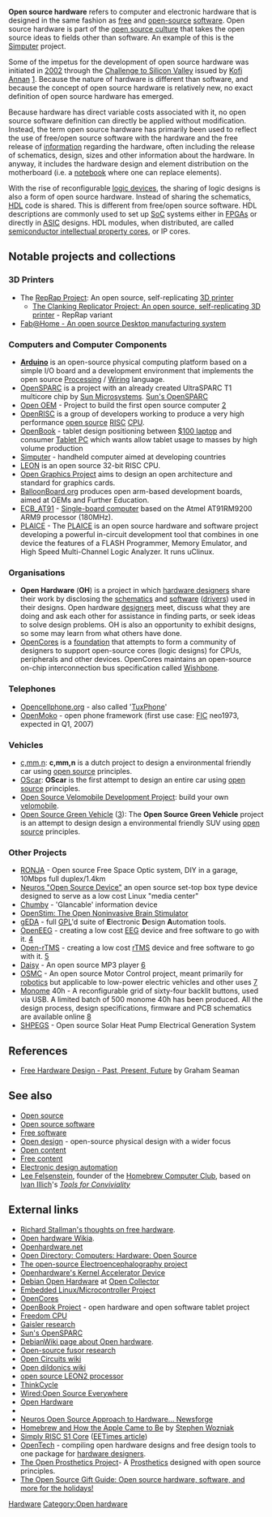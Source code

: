 '''Open source hardware''' refers to computer and electronic hardware that is designed in the same fashion as [[free software|free]] and [[open-source software|open-source]] [[software]]. Open source hardware is part of the [[open source culture]] that takes the open source ideas to fields other than software. An example of this is the [[Simputer]] project.

Some of the impetus for the development of open source hardware was initiated in [[2002]] through the [[Challenge to Silicon Valley]] issued by [[Kofi Annan]] [http://news.com.com/2010-1069-964507.html?tag=lh].  Because the nature of hardware is different than software, and because the concept of open source hardware is relatively new, no exact definition of open source hardware has emerged.

Because hardware has direct variable costs associated with it, no open source software definition can directly be applied without modification.  Instead, the term open source hardware has primarily been used to reflect the use of free/open source software with the hardware and the free release of [[information]] regarding the hardware, often including the release of schematics, design, sizes and other information about the hardware. In anyway, it includes the hardware design and element distribution on the motherboard (i.e. a [[laptop|notebook]] where one can replace elements).

With the rise of reconfigurable [[Programmable logic device|logic device]]s, the sharing of logic designs is also a form of open source hardware. Instead of sharing the schematics, [[hardware description language|HDL]] code is shared. This is different from free/open source software. HDL descriptions are commonly used to set up [[System-on-a-chip|SoC]] systems either in [[Field-programmable gate array|FPGA]]s or directly in [[Application-specific integrated circuit|ASIC]] designs.  HDL modules, when distributed, are called [[semiconductor intellectual property core]]s, or IP cores.

==Notable projects and collections==

===3D Printers===

* The [[RepRap Project]]: An open source, self-replicating [[3D printer]]
** [http://www.3dreplicators.com The Clanking Replicator Project: An open source, self-replicating [[3D printer]]] - RepRap variant
* [http://www.fabathome.org Fab@Home - An open source [[Desktop manufacturing]] system]

===Computers and Computer Components===
*'''[[Arduino]]''' is an open-source physical computing platform based on a simple I/O board and a development environment that implements the open source [[Processing (programming language)|Processing]] / [http://wiring.org.co/ Wiring] language.
* [[OpenSPARC]] is a project with an already created UltraSPARC T1 multicore chip by [[Sun Microsystems]]. [http://opensparc.net Sun's OpenSPARC]
* [[Open OEM]] - Project to build the first open source computer [http://www.innovationstage.com/openoem/index.php]
* [[OpenRISC]] is a group of developers working to produce a very high performance [[open source]] [[RISC]] [[central processing unit|CPU]].
* [[OpenBook Project|OpenBook]] - tablet design positioning between [[$100 laptop]] and consumer [[Tablet PC]] which wants allow tablet usage to masses by high volume production
* [[Simputer]] - handheld computer aimed at developing countries
* [[LEON]] is an open source 32-bit RISC CPU.
* [[Open Graphics Project]] aims to design an open architecture and standard for graphics cards.
* [[BalloonBoard.org]] produces open arm-based development boards, aimed at OEMs and Further Education.
* [[ECB_AT91]] - [[Single-board computer]] based on the Atmel AT91RM9200 ARM9 processor (180MHz).
* [[PLAICE]] - The [http://flash-plaice.wikispaces.com PLAICE] is an open source hardware and software project developing a powerful in-circuit development tool that combines in one device the features of a FLASH Programmer, Memory Emulator, and High Speed Multi-Channel Logic Analyzer. It runs uClinux.

===Organisations===
*'''Open Hardware''' ('''OH''') is a project in which [[hardware design]]ers share their work by disclosing the [[schematic]]s and [[software]] ([[Device driver|driver]]s) used in their designs.  Open hardware [[designers]] meet, discuss what they are doing and ask each other for assistance in finding parts, or seek ideas to solve design problems. OH is also an opportunity to exhibit designs, so some may learn from what others have done.
* [[OpenCores]] is a [[foundation]] that attempts to form a community of designers to support open-source cores (logic designs) for CPUs, peripherals and other devices.  OpenCores maintains an open-source on-chip interconnection bus specification called [[Wishbone (computer bus)|Wishbone]].

===Telephones===
* [http://www.opencellphone.org Opencellphone.org] - also called '[[TuxPhone]]'
* [[OpenMoko]] - open phone framework (first use case: [[First International Computer|FIC]] neo1973, expected in Q1, 2007)
===Vehicles===
* [[c,mm,n]]: '''c,mm,n''' is a dutch project to design a environmental friendly car using [[open source]] principles.
* [[OScar]]: '''OScar''' is the first attempt to design an entire car using [[open source]] principles.
* [http://www.ihpva.org/wiki/index.php/Open_Source_Velomobile_Development_Project Open Source Velomobile Development Project]: build your own [[velomobile]].
* [[Open Source Green Vehicle]] ([http://www.osgv.org/]): The '''Open Source Green Vehicle''' project is an attempt to design design a environmental friendly SUV using [[open source]] principles.

===Other Projects===
* [[RONJA]] - Open source Free Space Optic system, DIY in a garage, 10Mbps full duplex/1.4km
* [[Neuros Technology|Neuros "Open Source Device"]] an open source set-top box type device designed to serve as a low cost Linux "media center"
* [[Chumby]] - 'Glancable' information device
* [http://transcenmentalism.org/OpenStim/ OpenStim: The Open Noninvasive Brain Stimulator]
* [[gEDA]] - full [[GPL]]'d suite of '''E'''lectronic '''D'''esign '''A'''utomation tools.
* [[OpenEEG]] - creating a low cost [[EEG]] device and free software to go with it. [http://openeeg.sourceforge.net/]
* [[Open-rTMS]] - creating a low cost [[Transcranial_magnetic_stimulation|rTMS]] device and free software to go with it. [http://open-rtms.sourceforge.net/]
* [[Daisy MP3 Player|Daisy]] - An open source MP3 player [http://www.teuthis.com/html/daisy_mp3.html]
* [[OSMC]] - An open source Motor Control project, meant primarily for [[robotics]] but applicable to low-power electric vehicles and other uses [http://www.robotpower.com/osmc_info/]
* [[Monome]] 40h - A reconfigurable grid of sixty-four backlit buttons, used via USB. A limited batch of 500 monome 40h has been produced. All the design process, design specifications, firmware and PCB schematics are available online [http://monome.org/]
* [[SHPEGS]] - Open source Solar Heat Pump Electrical Generation System


==References==
* [http://www.opencollector.org/Whyfree/freedesign.html Free Hardware Design - Past, Present, Future] by Graham Seaman

==See also==
*[[Open source]]
*[[Open source software]]
*[[Free software]]
*[[Open design]] - open-source physical design with a wider focus
*[[Open content]]
*[[Free content]]
*[[Electronic design automation]]
*[[Lee Felsenstein]], founder of the [[Homebrew Computer Club]], based on [[Ivan Illich]]'s [http://todd.cleverchimp.com/tools_for_conviviality/ ''Tools for Conviviality'']

== External links ==
{{external links}}
* [http://features.linuxtoday.com/news_story.php3?ltsn=1999-06-22-005-05-NW-LF Richard Stallman's thoughts on free hardware].
* [http://opensource.wikia.com/wiki/Main_Page Open hardware Wikia].
* [http://www.openhardware.net Openhardware.net]
* [http://dmoz.org/Computers/Hardware/Open_Source/ Open Directory: Computers: Hardware: Open Source]
* [http://openeeg.sourceforge.net/doc/ The open-source Electroencephalography project]
* [http://www.openhardware.de Openhardware's Kernel Accelerator Device]
* [http://opencollector.org/Whyfree/open_hardware.html Debian Open Hardware] at [http://opencollector.org/ Open Collector]
* [http://www.uclinux.org Embedded Linux/Microcontroller Project]
* [http://www.opencores.org OpenCores]
* [http://www.obook.info OpenBook Project] - open hardware and open software tablet project
* [http://www.f-cpu.org/ Freedom CPU]
* [http://www.gaisler.com/ Gaisler research]
* [http://opensparc.net Sun's OpenSPARC]
* [http://wiki.debian.org/open_hardware DebianWiki page about Open hardware].
* [http://fusor.net/ Open-source fusor research]
* [http://opencircuits.com/ Open Circuits wiki]
* [http://www.opendildonics.org/ Open dildonics wiki]
* [http://www.gaisler.com/products/leon2/leon.html open source LEON2  processor]
* [http://www.thinkcycle.org/ ThinkCycle]
* [http://www.wired.com/wired/archive/11.11/opensource.html Wired:Open Source Everywhere]
* [http://recentchangescamp.org/OpenHardware Open Hardware]
* {{ru|http://www.openhardware.ru/}}
* [http://software.newsforge.com/article.pl?sid=05/09/13/1631226 Neuros Open Source Approach to Hardware... Newsforge]
* [http://www.atariarchives.org/deli/homebrew_and_how_the_apple.php Homebrew and How the Apple Came to Be] by [[Stephen Wozniak]]
* [http://www.srisc.com/ Simply RISC S1 Core] ([http://www.eetimes.eu/193000635 EETimes article])
* [http://www.opencores.org/projects.cgi/web/opentech/about OpenTech] - compiling open hardware designs and free design tools to one package for [[hardware design]]ers.
* [http://www.openprosthetics.org/ The Open Prosthetics Project]- A [[Prosthetics]]  designed with open source principles.
* [http://www.makezine.com/blog/archive/2006/11/the_open_source_1.html The Open Source Gift Guide: Open source hardware, software, and more for the holidays!]


[[Category:Open machine|Hardware]]
[[Category:Open hardware]]